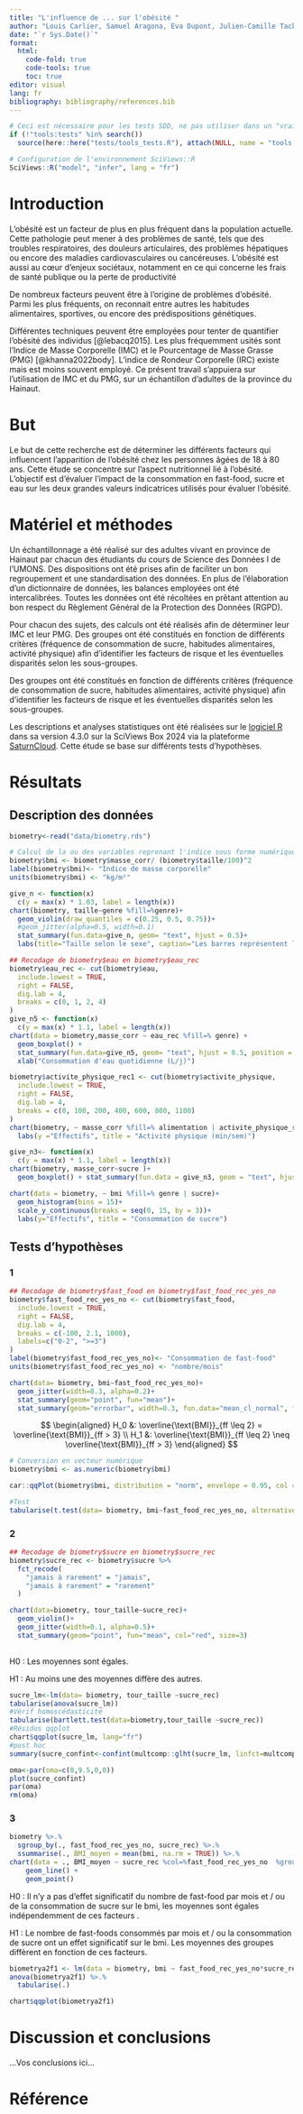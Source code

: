 ```yaml
---
title: "L'influence de ... sur l'obésité "
author: "Louis Carlier, Samuel Aragona, Eva Dupont, Julien-Camille Tack"
date: "`r Sys.Date()`"
format:
  html:
    code-fold: true
    code-tools: true
    toc: true
editor: visual
lang: fr
bibliography: bibliography/references.bib
---
```


<!--% Complétez l'entête en définissant un titre qui soit représentatif de votre travail. Indiquez aussi les noms des auteurs. -->

<!--# Dans les différentes sections, vous trouverez des indicateurs "...Vos XXX ici..." Vous devez bien sûr REMPLACER ces indicateurs par votre propre texte. Ne les laissez pas dans votre version finale du document. Vous devez travailler dans le même document (pas question de faire un document séparé par étudiant). Gérez les conflits éventuels. -->

```r
# Ceci est nécessaire pour les tests SDD, ne pas utiliser dans un "vrai" projet
if (!"tools:tests" %in% search())
  source(here::here("tests/tools_tests.R"), attach(NULL, name = "tools:tests"))

# Configuration de l'environnement SciViews::R
SciViews::R("model", "infer", lang = "fr")

```

# Introduction

<!--% Sur base de la bibliographie (lecture de l'article fourni et de vos propres recherches sur Internet), rédigez une introduction du sujet en 3 à 4 paragraphes. Cette introduction doit guider le lecteur vers votre but. Vous devez citer vos sources, c'est-à-dire qu’il faut indiquer au minimum la référence bibliographique fournie de manière correcte (inspirez-vous de ce qui est indiqué dans le bloc-notes, mais reformulez : un simple copier-coller de l'introduction du bloc-notes n'est PAS considéré comme l'exercice réalisé !) -->

<!--# Ce projet porte sur la santé humaine liée à l'obésité, à la façon de se nourrir et aux activités réalisées (plus ou moins sédentaire ou actif) ... Réalisez des recherches bibliographiques afin d'avoir une vision précise de la thématique. Existe-t-il des indicateurs calculables pour quantifier l'état de santé d'un individu, par exemple ? Naturellement, ces indicateurs doivent être calculables sur bases des variables mesurées dans votre jeu de données. Focalisez-vous donc sur ces variables-là. -->

L’obésité est un facteur de plus en plus fréquent dans la population actuelle. Cette pathologie peut mener à des problèmes de santé, tels que des troubles respiratoires, des douleurs articulaires, des problèmes hépatiques ou encore des maladies cardiovasculaires ou cancéreuses. L’obésité est aussi au cœur d’enjeux sociétaux, notamment en ce qui concerne les frais de santé publique ou la perte de productivité

De nombreux facteurs peuvent être à l’origine de problèmes d’obésité. Parmi les plus fréquents, on reconnait entre autres les habitudes alimentaires, sportives, ou encore des prédispositions génétiques.

Différentes techniques peuvent être employées pour tenter de quantifier l’obésité des individus [@lebacq2015]. Les plus fréquemment usités sont l’Indice de Masse Corporelle (IMC) et le Pourcentage de Masse Grasse (PMG) [@khanna2022body]. L’indice de Rondeur Corporelle (IRC) existe mais est moins souvent employé. Ce présent travail s’appuiera sur l’utilisation de IMC et du PMG, sur un échantillon d’adultes de la province du Hainaut.

# But

<!--% Formulez ici de façon concise et précise votre question de recherche en 1 à 2 phrases. -->

Le but de cette recherche est de déterminer les différents facteurs qui influencent l'apparition de l'obésité chez les personnes âgées de 18 à 80 ans.
Cette étude se concentre sur l’aspect nutritionnel lié à l’obésité. L’objectif est d’évaluer l’impact de la consommation en fast-food,  sucre et eau sur les deux grandes valeurs indicatrices utilisés pour évaluer l’obésité.

# Matériel et méthodes

<!--% Cette section doit comprendre une explication technique sur les mesures effectuées et sur le protocole relatif à l'acquisition des données en 3 à 4 paragraphes. Vous ajouterez aussi un paragraphe qui détaille les outils logiciels et statistiques utilisés (logiciels et versions des logiciels). Un simple copier-coller du matériel et méthodes du bloc-notes ne sera PAS considéré comme acceptable. -->

Un échantillonnage a été réalisé sur des adultes vivant en province de Hainaut par chacun des étudiants du cours de Science des Données I de l’UMONS. Des dispositions ont été prises afin de faciliter un bon regroupement et une standardisation des données. En plus de l’élaboration d’un dictionnaire de données, les balances employées ont été intercalibrées. Toutes les données ont été récoltées en prêtant attention au bon respect du Règlement Général de la Protection des Données (RGPD).

Pour chacun des sujets, des calculs ont été réalisés afin de déterminer leur IMC et leur PMG. Des groupes ont été constitués en fonction de différents critères (fréquence de consommation de sucre, habitudes alimentaires, activité physique) afin d'identifier les facteurs de risque et les éventuelles disparités selon les sous-groupes.

Des groupes ont été constitués en fonction de différents critères (fréquence de consommation de sucre, habitudes alimentaires, activité physique) afin d'identifier les facteurs de risque et les éventuelles disparités selon les sous-groupes.

Les descriptions et analyses statistiques ont été réalisées sur le [logiciel R](https://www.r-project.org) dans sa version 4.3.0 sur la SciViews Box 2024 via la plateforme [SaturnCloud](https://saturncloud.io). Cette étude se base sur différents tests d’hypothèses. 

# Résultats

## Description des données

<!--% Extrayez les quelques éléments les plus pertinents (3 à 5) de votre document `human_notebook.qmd` pour décrire les données de manière cohérente par rapport au but. Reprenez les interprétations en les reformulant de manière concise pour former un texte qui se lit en continu (donc un texte plus construit que ce que vous avez indiqué dans le bloc-notes). -->

<!--# N'oubliez pas que ce document doit pouvoir compiler indépendamment du reste. Cela implique que vous ajoutiez un chunk d'importation des données et que vous recalculiez tout ce qui doit l'être... Par contre, un simple copier-coller de toute la partie résultats du bloc-notes ne sera pas considéré comme un travail réalisé : vous devez sélectionner, et éventuellement remanier un peu le code, pour ne conserver que ce qui est utile ici. -->

```r
biometry<-read("data/biometry.rds")

```

```r
# Calcul de la ou des variables reprenant l'indice sous forme numérique (et facteur)
biometry$bmi <- biometry$masse_corr/ (biometry$taille/100)^2
label(biometry$bmi)<- "Indice de masse corporelle"
units(biometry$bmi) <- "kg/m²"
```

```r
give_n <- function(x)
  c(y = max(x) * 1.03, label = length(x))
chart(biometry, taille~genre %fill=%genre)+
  geom_violin(draw_quantiles = c(0.25, 0.5, 0.75))+
  #geom_jitter(alpha=0.5, width=0.1)
  stat_summary(fun.data=give_n, geom= "text", hjust = 0.5)+
  labs(title="Taille selon le sexe", caption="Les barres représentent les quartiles" )
```

```r
## Recodage de biometry$eau en biometry$eau_rec
biometry$eau_rec <- cut(biometry$eau,
  include.lowest = TRUE,
  right = FALSE,
  dig.lab = 4,
  breaks = c(0, 1, 2, 4)
)
give_n5 <- function(x)
  c(y = max(x) * 1.1, label = length(x))
chart(data = biometry,masse_corr ~ eau_rec %fill=% genre) + 
  geom_boxplot() + 
  stat_summary(fun.data=give_n5, geom= "text", hjust = 0.5, position = position_dodge(0.75)) + 
  xlab("Consommation d'eau quotidienne (L/j)")

```

```r

biometry$activite_physique_rec1 <- cut(biometry$activite_physique,
  include.lowest = TRUE,
  right = FALSE,
  dig.lab = 4,
  breaks = c(0, 100, 200, 400, 600, 800, 1100)
)
chart(biometry, ~ masse_corr %fill=% alimentation | activite_physique_rec1) + geom_histogram(bins = 25) +
  labs(y ="Effectifs", title = "Activité physique (min/sem)")
```

```r
give_n3<- function(x)
  c(y = max(x) * 1.1, label = length(x))
chart(biometry, masse_corr~sucre )+
  geom_boxplot() + stat_summary(fun.data = give_n3, geom = "text", hjust = 0.5)
```

```r

chart(data = biometry, ~ bmi %fill=% genre | sucre)+
  geom_histogram(bins = 15)+
  scale_y_continuous(breaks = seq(0, 15, by = 3))+
  labs(y="Effectifs", title = "Consommation de sucre")
```

## Tests d'hypothèses

<!--% Sélectionnez les 4 tests d'hypothèses les plus pertinents depuis `human_notebook.qmd`, ainsi bien sûr que les calculs des indices nécessaires que vous placerez juste au-dessus de vos tests. Ces tests doivent répondre à votre question de recherche (le but). Reformulez les interprétations pour former un texte qui se lit en continu. -->

### 1
<!--% NUMERO 1 -->

```r
## Recodage de biometry$fast_food en biometry$fast_food_rec_yes_no
biometry$fast_food_rec_yes_no <- cut(biometry$fast_food,
  include.lowest = TRUE,
  right = FALSE,
  dig.lab = 4,
  breaks = c(-100, 2.1, 1000),
  labels=c("0-2", ">=3")
)
label(biometry$fast_food_rec_yes_no)<- "Consommation de fast-food"
units(biometry$fast_food_rec_yes_no) <- "nombre/mois"

chart(data= biometry, bmi~fast_food_rec_yes_no)+
  geom_jitter(width=0.3, alpha=0.2)+
  stat_summary(geom="point", fun="mean")+
  stat_summary(geom="errorbar", width=0.3, fun.data="mean_cl_normal", fun.args = list(conf.int = 0.95))

```

<!--% Hypothèse nulle et alternative -->

$$
\begin{aligned}
H_0 &: \overline{\text{BMI}}_{ff \leq 2} = \overline{\text{BMI}}_{ff > 3} \\
H_1 &: \overline{\text{BMI}}_{ff \leq 2} \neq \overline{\text{BMI}}_{ff > 3}
\end{aligned}
$$

<!--% Vérification des conditions d'application -->

```r
# Conversion en vecteur numérique 
biometry$bmi <- as.numeric(biometry$bmi)

car::qqPlot(biometry$bmi, distribution = "norm", envelope = 0.95, col = "blue")

#Test 
tabularise(t.test(data= biometry, bmi~fast_food_rec_yes_no, alternative= "two.sided", conf.level= 0.95, var.equal=TRUE))
```

### 2
<!--% NUMERO 2 -->

```r
## Recodage de biometry$sucre en biometry$sucre_rec
biometry$sucre_rec <- biometry$sucre %>%
  fct_recode(
    "jamais à rarement" = "jamais",
    "jamais à rarement" = "rarement"
  )

chart(data=biometry, tour_taille~sucre_rec)+
  geom_violin()+
  geom_jitter(width=0.1, alpha=0.5)+
  stat_summary(geom="point", fun="mean", col="red", size=3)
  
```

<!--% Hypothèse nulle et alternative -->

H0 : Les moyennes sont égales.

H1 : Au moins une des moyennes diffère des autres.

<!--% Vérification des conditions d'application -->

```r
sucre_lm<-lm(data= biometry, tour_taille ~sucre_rec)
tabularise(anova(sucre_lm))
#Vérif homoscédasticité
tabularise(bartlett.test(data=biometry,tour_taille ~sucre_rec))
#Résidus qqplot
chart$qqplot(sucre_lm, lang="fr")
#post hoc
summary(sucre_confint<-confint(multcomp::glht(sucre_lm, linfct=multcomp::mcp(sucre_rec="Tukey"))))

oma<-par(oma=c(0,9.5,0,0))
plot(sucre_confint)
par(oma)
rm(oma)
```

### 3
<!--% NUMERO 3 -->

```r
biometry %>.%
  sgroup_by(., fast_food_rec_yes_no, sucre_rec) %>.%
  ssummarise(., BMI_moyen = mean(bmi, na.rm = TRUE)) %>.%
chart(data = ., BMI_moyen ~ sucre_rec %col=%fast_food_rec_yes_no  %group=% fast_food_rec_yes_no) +
    geom_line() +
    geom_point()

```

<!--% Hypothèse nulle et alternative -->

H0 : Il n'y a pas d'effet significatif du nombre de fast-food par mois et / ou de la consommation de sucre sur le bmi, les moyennes sont égales indépendemment de ces facteurs .

H1 : Le nombre de fast-foods consommés par mois et / ou la consommation de sucre ont un effet significatif sur le bmi. Les moyennes des groupes diffèrent en fonction de ces facteurs.

<!--% Vérification des conditions d'application -->

```r
biometrya2f1 <- lm(data = biometry, bmi ~ fast_food_rec_yes_no*sucre_rec)
anova(biometrya2f1) %>.%
  tabularise(.)

chart$qqplot(biometrya2f1)
```
# Discussion et conclusions

<!--% Reprenez les résultats obtenus, discutez-les d'un point de vue biologique en 4 à 5 paragraphes et concluez votre travail. Vous pouvez les mettre également en relation avec vos recherches bibliographiques dans cette section. -->

...Vos conclusions ici...

<!--# Important : ce document doit compiler SANS ERREURS avec le bouton 'Rendu' sinon le travail sera sanctionné lourdement. La compilation du document Quarto est maintenant considérée comme acquise. -->

# Référence

<!--% N'indiquez rien ci-dessous. Quarto se chargera de rajouter vos références bibliographiques automatiquement. -->
